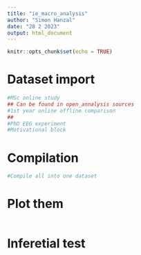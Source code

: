 ```yaml
---
title: "ie_macro_analysis"
author: "Simon Hanzal"
date: "28 2 2023"
output: html_document
---
```


```r
knitr::opts_chunk$set(echo = TRUE)
```

# Dataset import

```r
#MSc online study
## Can be found in open_annalysis sources
#1st year online offline comparison
##
#PhD EEG experiment
#Motivational block
```

# Compilation

```r
#Compile all into one dataset
```

# Plot them

```r

```

# Inferetial test

```r

```


